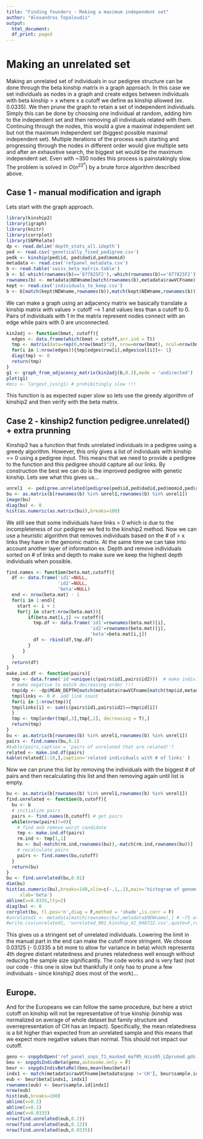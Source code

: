 ---
title: "Finding founders - Making a maximum independent set"
author: "Alexandros Topaloudis"
output:
  html_document:
  df_print: paged
---

# Making an unrelated set  

Making an unrelated set of individuals in our pedigree structure can be done  through the beta kinship matrix in a graph approach. In this case we set individuals as nodes in a graph and create edges between individuals with beta kinship > x where x a cutoff we define as kinship allowed (ex. 0.0335). We then prune the graph to retain a set of independent individuals. Simply this can be done by choosing one individual at random, adding him to the independent set and then removing all individuals related with them. Continuing through the nodes, this would a give a maximal independent set but not the maximum independent set (biggest possible maximal independent set). Multiple iterations of the process each starting and progressing through the nodes in different order would give multiple sets and after an exhaustive search, the biggest set would be the maximum independent set. Even with ~350 nodes this process is painstakingly slow. The problem is solved in $O(n^22^n)$ by a brute force algorithm described above.  

## Case 1  - manual modification and igraph   

Lets start with the graph approach.   

```{r packages and files, message=F}
library(kinship2)
library(igraph)
library(knitr)
library(corrplot)
library(SNPRelate)
dp <- read.delim('depth_stats_all.idepth')
ped <- read.csv('genetically_fixed_pedigree.csv')
pedk <- kinship(ped$id, ped$dadid,ped$momid)
metadata <- read.csv('refpanel_metadata.csv')
b <- read.table('swiss_beta_matrix.table')
b <- b[-which(rownames(b)=='877825F2'),-which(rownames(b)=='877825F2')]
rownames(b) <- metadata$NEWname[match(rownames(b),metadata$rawVCFname)]
kept <- read.csv('individuals_to_keep.csv')
b <- b[match(kept$NEWname,rownames(b)),match(kept$NEWname,rownames(b))]
```


 We can make a graph using an adjacency matrix we basically translate a kinship matrix with values > cutoff --> 1 and values less than a cutoff to 0. Pairs of individuals with 1 in the matrix represent nodes connect with an edge while pairs with 0 are unconnected.   

```{r make a graph, warning=F}
kin2adj <- function(bmat, cutoff){
  edges <- data.frame(which(bmat > cutoff,arr.ind = T))
  tmp <- matrix(data=rep(0,nrow(bmat)^2), nrow=nrow(bmat), ncol=nrow(bmat))
  for(i in 1:nrow(edges)){tmp[edges$row[i],edges$col[i]]<- 1}
  diag(tmp) <- 0
  return(tmp)
}
g1 <- graph_from_adjacency_matrix(kin2adj(b,0.2),mode = 'undirected')
plot(g1)
#mis <- largest_ivs(g1) # prohibitingly slow !!!
```   
This function is as expected super slow so lets use the greedy algorithm of kinship2 and then verify with the beta matrix.   

## Case 2  - kinship2 function pedigree.unrelated() + extra prunning

Kinship2 has a function that finds unrelated individuals in a pedigree using a greedy algorithm. However, this only gives a list of individuals with kinship == 0 using a pedigree input. This means that we need to provide a pedigree to the function and this pedigree should capture all our links. By construction the best we can do is the improved pedigree with genetic kinship. Lets see what this gives us...  

```{r pedigree unrelated}
unrel1  <- pedigree.unrelated(pedigree(ped$id,ped$dadid,ped$momid,ped$sex),avail=ped$seq)
bu <- as.matrix(b[rownames(b) %in% unrel1,rownames(b) %in% unrel1])
image(bu)
diag(bu) <- 0
hist(as.numeric(as.matrix(bu)),breaks=100) 
```   

We still see that some individuals have links > 0 which is due to the incompleteness of our pedigree we fed to the kinship2 method. Now we can use a heuristic algorithm that removes individuals based on the # of > x  links they have in the genomic matrix. At the same time we can take into account another layer of information ex.  Depth and remove individuals sorted on # of links and depth to make sure we keep the highest depth individuals when possible.   

```{r prune unrelated}
find.names <- function(beta.mat,cutoff){
  df <- data.frame('id1'=NULL,
                   'id2'=NULL,
                   'beta'=NULL)
  end <- nrow(beta.mat) - 1
  for(i in 1:end){
    start <- i + 1
    for(j in start:nrow(beta.mat)){
        if(beta.mat[i,j] >= cutoff){
          tmp.df <- data.frame('id1'=rownames(beta.mat)[i],
                               'id2'=rownames(beta.mat)[j],
                               'beta'=beta.mat[i,j])
          df <- rbind(df,tmp.df)
        }
      }
  }
  return(df)
}
make.ind.df <- function(pairs){
  tmp <- data.frame('id'=unique(c(pairs$id1,pairs$id2)))  # make individual df
  # make negative to match decreasing order !!!
  tmp$dp <- -dp$MEAN_DEPTH[match(metadata$rawVCFname[match(tmp$id,metadata$NEWname)],dp$INDV)] # add dp
  tmp$links <- 0 #  add link count
  for(i in 1:nrow(tmp)){
  tmp$links[i] <- sum(c(pairs$id1,pairs$id2)==tmp$id[i])
  }
  tmp <- tmp[order(tmp[,3],tmp[,2], decreasing = T),]
  return(tmp)
}
bu <- as.matrix(b[rownames(b) %in% unrel1,rownames(b) %in% unrel1])
pairs <- find.names(bu,0.1) 
#kable(pairs,caption = 'pairs of unrelated that are related!') 
related <- make.ind.df(pairs)
kable(related[1:10,],caption='related individuals with # of links' )
```  

Now we can prune this list by removing the individuals with the biggest # of pairs and then recalculating this list and then removing again until list is empty.   

```{r sequential removal, fig.show='hold'}
bu <- as.matrix(b[rownames(b) %in% unrel1,rownames(b) %in% unrel1])
find.unrelated <- function(b,cutoff){
  bu <- b
  # initialize pairs   
  pairs <- find.names(b,cutoff) # get pairs 
  while(nrow(pairs)!=0){
    # find and remove worst candidate
    tmp <- make.ind.df(pairs)
    rm.ind <- tmp[1,1]
    bu <- bu[-match(rm.ind,rownames(bu)),-match(rm.ind,rownames(bu))]
    # recalculate pairs
    pairs <- find.names(bu,cutoff)
  }
  return(bu)
}
bu <- find.unrelated(bu,0.01)
dim(bu)
hist(as.numeric(bu),breaks=140,xlim=c(-.1,.1),main='histogram of genomic kinship of unrelated samples',
     xlab='beta')
abline(v=0.0335,lty=2)
diag(bu) <- 0
corrplot(bu, tl.pos='n',diag = F,method = 'shade',is.corr = F)
#unrelated1 <- metadata[match(rownames(bu),metadata$NEWname),] # ~75 at 0.0335
#write.csv(unrelated1, 'unrelated_001_kinship_42_040722.csv',quote=F,row.names = F)
```  


This gives us a stringent set of unrelated individuals. Lowering the limit in the manual part in the end can make the cutoff more stringent. We choose 0.03125 (- 0.0335 a bit more to allow for variance in beta) which represents 4th degree distant relatedness and prunes relatedness well enough without reducing the sample size significantly. 
The code works and is very fast (not our code - this one is slow but thankfully it only has to prune a few individuals - since kinship2 does most of the work)...   

## Europe.  

And for the Europeans we can follow the same procedure, but here a strict cutoff on kinship will not be representative of true kinship (kinship was normalized on average of whole dataset but family structure and overrepresentation of CH has an impact). Specifically, the mean relatedness is a bit higher than expected from an unrelated sample and this means that we expect more negative values than normal. This should not impact our cutoff.

```{r europeans unrelated,fig.show='hold'}
geno <- snpgdsOpen('ref_panel_snps_f1_masked_maf05_miss05_LDpruned.gds')
beu <- snpgdsIndivBeta(geno,autosome.only = F)
beur <- snpgdsIndivBetaRel(beu,mean(beu$beta))
indx1 <- match(metadata$rawVCFname[metadata$pop !='CH'], beur$sample.id)
eub <- beur$beta[indx1, indx1]
rownames(eub) <- beur$sample.id[indx1]
nrow(eub)
hist(eub,breaks=100)
abline(v=0.2)
abline(v=0.1)
abline(v=0.0335)
nrow(find.unrelated(eub,0.2))
nrow(find.unrelated(eub,0.12))
nrow(find.unrelated(eub,0.0335))
```